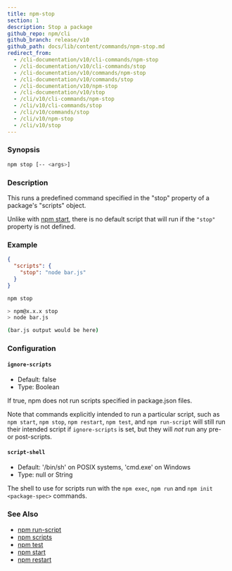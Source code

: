 ```yaml
---
title: npm-stop
section: 1
description: Stop a package
github_repo: npm/cli
github_branch: release/v10
github_path: docs/lib/content/commands/npm-stop.md
redirect_from:
  - /cli-documentation/v10/cli-commands/npm-stop
  - /cli-documentation/v10/cli-commands/stop
  - /cli-documentation/v10/commands/npm-stop
  - /cli-documentation/v10/commands/stop
  - /cli-documentation/v10/npm-stop
  - /cli-documentation/v10/stop
  - /cli/v10/cli-commands/npm-stop
  - /cli/v10/cli-commands/stop
  - /cli/v10/commands/stop
  - /cli/v10/npm-stop
  - /cli/v10/stop
---
```


### Synopsis

```bash
npm stop [-- <args>]
```

### Description

This runs a predefined command specified in the "stop" property of a package's "scripts" object.

Unlike with [npm start](/cli/v10/commands/npm-start), there is no default script that will run if the `"stop"` property is not defined.

### Example

```json
{
  "scripts": {
    "stop": "node bar.js"
  }
}
```

```bash
npm stop

> npm@x.x.x stop
> node bar.js

(bar.js output would be here)

```

### Configuration

#### `ignore-scripts`

- Default: false
- Type: Boolean

If true, npm does not run scripts specified in package.json files.

Note that commands explicitly intended to run a particular script, such as `npm start`, `npm stop`, `npm restart`, `npm test`, and `npm run-script` will still run their intended script if `ignore-scripts` is set, but they will _not_ run any pre- or post-scripts.

#### `script-shell`

- Default: '/bin/sh' on POSIX systems, 'cmd.exe' on Windows
- Type: null or String

The shell to use for scripts run with the `npm exec`, `npm run` and `npm init <package-spec>` commands.

### See Also

- [npm run-script](/cli/v10/commands/npm-run-script)
- [npm scripts](/cli/v10/using-npm/scripts)
- [npm test](/cli/v10/commands/npm-test)
- [npm start](/cli/v10/commands/npm-start)
- [npm restart](/cli/v10/commands/npm-restart)
